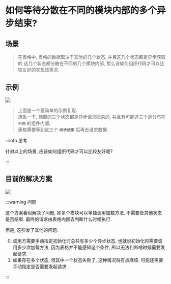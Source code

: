# 如何等待分散在不同的模块内部的多个异步结束?

## 场景

> 在表格中, 表格的数据取决于其他的几个状态, 并且这几个状态都是异步获取的
> 这几个状态都分散在不同的几个模块内部, 那么该如何组织代码才可以比较友好的实现该需求. 

## 示例

<img src="/asyncAwait1.png" />

> 上面是一个最简单的示例复现.  
> 想象一下, 顶部的三个状态都是异步请求回来的, 并且有可能这三个是分布在 **`不同`** 的组件内部,  
> 表格需要等到这三个 **`异步结束`** 后再去请求数据.


:::info 思考

针对以上的场景, 应该如何组织代码才可以比较友好呢?  

:::

## 目前的解决方案

<img src="/asyncAwait2.png" />

:::warning 问题

这个方案看似解决了问题, 即多个模块可以单独调用加载方法, 不需要管其他状态是否结束.
最终的请求由表格内部去判断什么时候执行.  

但是, 这引发了其他的问题.

0. 调用方需要手动指定初始化时总共有多少个异步状态, 也就说初始化时需要调用多少次加载方法, 因为表格并不能感知这个条件,
所以无法判断啥时候需要发起请求.  
1. 如果存在多个状态, 但其中一个状态失败了, 这种情况将有点麻烦. 可能还需要手动指定是否需要发起请求.

:::
